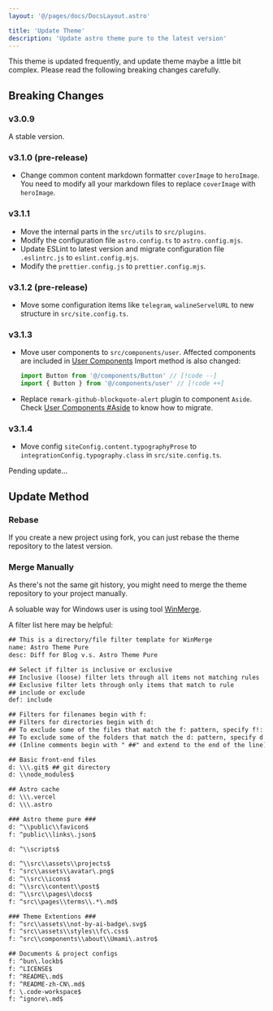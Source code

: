 ```yaml
---
layout: '@/pages/docs/DocsLayout.astro'

title: 'Update Theme'
description: 'Update astro theme pure to the latest version'
---
```



<Aside type='caution'>
  This theme is updated frequently, and update theme maybe a little bit complex. Please read the
  following breaking changes carefully.
</Aside>

## Breaking Changes

### v3.0.9

A stable version.

### v3.1.0 (pre-release)

- Change common content markdown formatter `coverImage` to `heroImage`. You need to modify all your markdown files to replace `coverImage` with `heroImage`.

### v3.1.1

- Move the internal parts in the `src/utils` to `src/plugins`.
- Modify the configuration file `astro.config.ts` to `astro.config.mjs`.
- Update ESLint to latest version and migrate configuration file `.eslintrc.js` to `eslint.config.mjs`.
- Modify the `prettier.config.js` to `prettier.config.mjs`.

### v3.1.2 (pre-release)

- Move some configuration items like `telegram`, `walineServelURL` to new structure in `src/site.config.ts`.

### v3.1.3

- Move user components to `src/components/user`. Affected components are included in [User Components](/docs/integrations/components) Import method is also changed:

  ```ts
  import Button from '@/components/Button' // [!code --]
  import { Button } from '@/components/user' // [!code ++]
  ```

- Replace `remark-github-blockquote-alert` plugin to component `Aside`. Check [User Components #Aside](/docs/integrations/components#aside) to know how to migrate.

### v3.1.4

- Move config `siteConfig.content.typographyProse` to `integrationConfig.typography.class` in `src/site.config.ts`.

Pending update...

## Update Method

### Rebase

If you create a new project using fork, you can just rebase the theme repository to the latest version.

### Merge Manually

As there's not the same git history, you might need to merge the theme repository to your project manually.

A soluable way for Windows user is using tool [WinMerge](https://winmerge.org/).

A filter list here may be helpful:

```diff
## This is a directory/file filter template for WinMerge
name: Astro Theme Pure
desc: Diff for Blog v.s. Astro Theme Pure

## Select if filter is inclusive or exclusive
## Inclusive (loose) filter lets through all items not matching rules
## Exclusive filter lets through only items that match to rule
## include or exclude
def: include

## Filters for filenames begin with f:
## Filters for directories begin with d:
## To exclude some of the files that match the f: pattern, specify f!:
## To exclude some of the folders that match the d: pattern, specify d!:
## (Inline comments begin with " ##" and extend to the end of the line)

## Basic front-end files
d: \\\.git$ ## git directory
d: \\node_modules$

## Astro cache
d: \\\.vercel
d: \\\.astro

### Astro theme pure ###
d: ^\\public\\favicon$
f: ^public\\links\.json$

d: ^\\scripts$

d: ^\\src\\assets\\projects$
f: ^src\\assets\\avatar\.png$
d: ^\\src\\icons$
d: ^\\src\\content\\post$
d: ^\\src\\pages\\docs$
f: ^src\\pages\\terms\\.*\.md$

### Theme Extentions ###
f: ^src\\assets\\not-by-ai-badge\.svg$
f: ^src\\assets\\styles\\fc\.css$
f: ^src\\components\\about\\Umami\.astro$

## Documents & project configs
f: ^bun\.lockb$
f: ^LICENSE$
f: ^README\.md$
f: ^README-zh-CN\.md$
f: \.code-workspace$
f: ^ignore\.md$
```
